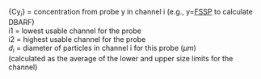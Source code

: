 <p class=box>
\{Cy$_{i}$\} = concentration\sindex[lis]{Cyi@$Cy_{i}$= concentration from hydrometeor probe y in channel i}
from probe y in channel i
\hspace{0.6cm}(e.g., y=[FSSP](#size-distribution) to calculate DBARF)  
i1 = lowest usable channel for the probe  
i2 = highest usable channel for the probe  
$d_{i}$\sindex[lis]{di@$d_{i}$= diameter of hydrometeor in channel $i$}
= diameter of particles in channel i for this probe ($\mu m$)  
\hspace*{0.6cm}(calculated as the average of the lower and upper
size limits for the channel)  
</p><p class=box2>
\begin{equation}
\mathrm{\{DBARx\}}=\frac{{\textstyle \sum_{i=i1}^{i2}}{\displaystyle {\displaystyle \left\{ \mathrm{Cy}_{i}\right\} d_{i}}}}{\sum_{i=i1}^{i2}\left\{ \mathrm{Cy}_{i}\right\} }
(\#eq:DBARbox)
\end{equation}
</p>  
